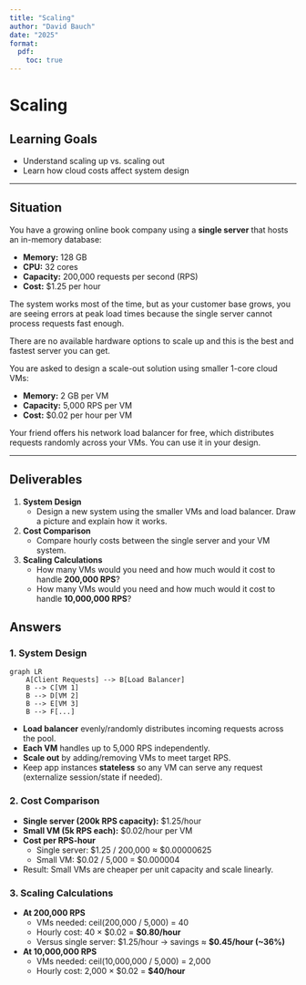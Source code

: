 ```yaml
---
title: "Scaling"
author: "David Bauch"
date: "2025"
format: 
  pdf:
    toc: true
---
```


# Scaling

## Learning Goals
- Understand scaling up vs. scaling out  
- Learn how cloud costs affect system design

---

## Situation

You have a growing online book company using a **single server** that hosts an in-memory database:  

- **Memory:** 128 GB  
- **CPU:** 32 cores  
- **Capacity:** 200,000 requests per second (RPS)
- **Cost:** $1.25 per hour  

The system works most of the time, but as your customer base grows, you are seeing errors at peak load times because the single server cannot process requests fast enough.  

There are no available hardware options to scale up and this is the best and fastest server you can get.  

You are asked to design a scale-out solution using smaller 1-core cloud VMs:  

- **Memory:** 2 GB per VM  
- **Capacity:** 5,000 RPS per VM  
- **Cost:** $0.02 per hour per VM  

Your friend offers his network load balancer for free, which distributes requests randomly across your VMs. You can use it in your design.

---

## Deliverables

1. **System Design**  
   - Design a new system using the smaller VMs and load balancer. Draw a picture and explain how it works.  

2. **Cost Comparison**  
   - Compare hourly costs between the single server and your VM system.  

3. **Scaling Calculations**  
   - How many VMs would you need and how much would it cost to handle **200,000 RPS**?  
   - How many VMs would you need and how much would it cost to handle **10,000,000 RPS**?

## Answers

### 1. System Design

```mermaid
graph LR
    A[Client Requests] --> B[Load Balancer]
    B --> C[VM 1]
    B --> D[VM 2]
    B --> E[VM 3]
    B --> F[...]
```

- **Load balancer** evenly/randomly distributes incoming requests across the pool.
- **Each VM** handles up to 5,000 RPS independently.
- **Scale out** by adding/removing VMs to meet target RPS.
- Keep app instances **stateless** so any VM can serve any request (externalize session/state if needed).

### 2. Cost Comparison

- **Single server (200k RPS capacity):** $1.25/hour
- **Small VM (5k RPS each):** $0.02/hour per VM
- **Cost per RPS-hour**
  - Single server: $1.25 / 200,000 ≈ $0.00000625
  - Small VM: $0.02 / 5,000 = $0.000004
- Result: Small VMs are cheaper per unit capacity and scale linearly.

### 3. Scaling Calculations

- **At 200,000 RPS**
  - VMs needed: ceil(200,000 / 5,000) = 40
  - Hourly cost: 40 × $0.02 = **$0.80/hour**
  - Versus single server: $1.25/hour → savings ≈ **$0.45/hour (~36%)**

- **At 10,000,000 RPS**
  - VMs needed: ceil(10,000,000 / 5,000) = 2,000
  - Hourly cost: 2,000 × $0.02 = **$40/hour**
